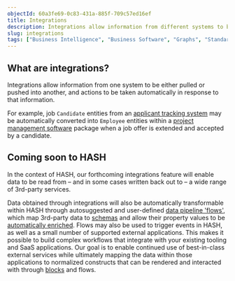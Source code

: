 ```yaml
---
objectId: 60a3fe69-0c83-431a-885f-709c57ed16ef
title: Integrations
description: Integrations allow information from different systems to be brought together, and actions coordinated across them.
slug: integrations
tags: ["Business Intelligence", "Business Software", "Graphs", "Standards"]
---
```


## What are integrations?

Integrations allow information from one system to be either pulled or pushed into another, and actions to be taken automatically in response to that information.

For example, job `Candidate` entities from an [applicant tracking system](/glossary/ats) may be automatically converted into `Employee` entities within a [project management software](/glossary/project-management-software) package when a job offer is extended and accepted by a candidate.

## Coming soon to HASH

In the context of HASH, our forthcoming integrations feature will enable data to be read from – and in some cases written back out to – a wide range of 3rd-party services.

Data obtained through integrations will also be automatically transformable within HASH through autosuggested and user-defined [data pipeline 'flows'](/glossary/data-pipelines), which map 3rd-party data to [schemas](/glossary/schemas) and allow their property values to be [automatically enriched](/glossary/values#automated-enrichment). Flows may also be used to trigger events in HASH, as well as a small number of supported external applications. This makes it possible to build complex workflows that integrate with your existing tooling and SaaS applications. Our goal is to enable continued use of best-in-class external services while ultimately mapping the data within those applications to normalized constructs that can be rendered and interacted with through [blocks](/glossary/blocks) and flows.
